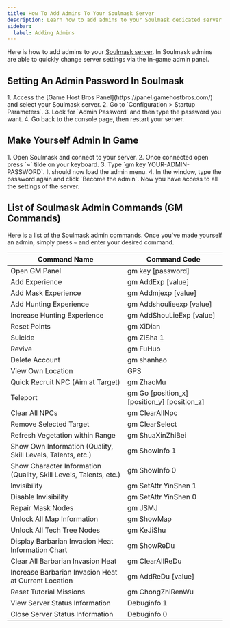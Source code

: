 ```yaml
---
title: How To Add Admins To Your Soulmask Server
description: Learn how to add admins to your Soulmask dedicated server.
sidebar:
  label: Adding Admins
---
```


Here is how to add admins to your [Soulmask server](https://www.gamehostbros.com/soulmask-server-hosting/). In Soulmask admins are able to quickly change server settings via the in-game admin panel.

## Setting An Admin Password In Soulmask

<Steps>
1. Access the [Game Host Bros Panel](https://panel.gamehostbros.com/) and select your Soulmask server.
2. Go to `Configuration > Startup Parameters`.
3. Look for `Admin Password` and then type the password you want.
4. Go back to the console page, then restart your server.
</Steps>

## Make Yourself Admin In Game

<Steps>
1. Open Soulmask and connect to your server.
2. Once connected open press `~` tilde on your keyboard.
3. Type `gm key YOUR-ADMIN-PASSWORD`. It should now load the admin menu.
4. In the window, type the password again and click `Become the admin`. Now you have access to all the settings of the server.
</Steps>

## List of Soulmask Admin Commands (GM Commands)

Here is a list of the Soulmask admin commands. Once you've made yourself an admin, simply press `~` and enter your desired command.

| Command Name                                   | Command Code                                |
|------------------------------------------------|---------------------------------------------|
| Open GM Panel                                  | gm key [password]                           |
| Add Experience                                 | gm AddExp [value]                           |
| Add Mask Experience                            | gm Addmjexp [value]                         |
| Add Hunting Experience                         | gm Addshoulieexp [value]                    |
| Increase Hunting Experience                    | gm AddShouLieExp [value]                    |
| Reset Points                                   | gm XiDian                                   |
| Suicide                                        | gm ZiSha 1                                  |
| Revive                                         | gm FuHuo                                    |
| Delete Account                                 | gm shanhao                                  |
| View Own Location                              | GPS                                         |
| Quick Recruit NPC (Aim at Target)              | gm ZhaoMu                                   |
| Teleport                                       | gm Go [position_x] [position_y] [position_z]|
| Clear All NPCs                                 | gm ClearAllNpc                              |
| Remove Selected Target                         | gm ClearSelect                              |
| Refresh Vegetation within Range                | gm ShuaXinZhiBei                            |
| Show Own Information (Quality, Skill Levels, Talents, etc.) | gm ShowInfo 1              |
| Show Character Information (Quality, Skill Levels, Talents, etc.) | gm ShowInfo 0              |
| Invisibility                                   | gm SetAttr YinShen 1                        |
| Disable Invisibility                           | gm SetAttr YinShen 0                        |
| Repair Mask Nodes                              | gm JSMJ                                     |
| Unlock All Map Information                     | gm ShowMap                                  |
| Unlock All Tech Tree Nodes                     | gm KeJiShu                                  |
| Display Barbarian Invasion Heat Information Chart | gm ShowReDu                             |
| Clear All Barbarian Invasion Heat              | gm ClearAllReDu                             |
| Increase Barbarian Invasion Heat at Current Location | gm AddReDu [value]                     |
| Reset Tutorial Missions                        | gm ChongZhiRenWu                            |
| View Server Status Information                 | Debuginfo 1                                 |
| Close Server Status Information                | Debuginfo 0                                 |
